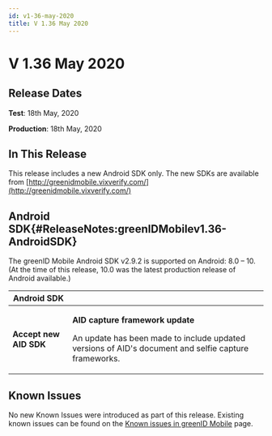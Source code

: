 ```yaml
---
id: v1-36-may-2020
title: V 1.36 May 2020
---
```


# V 1.36 May 2020

## Release Dates

**Test**: 18th May, 2020

**Production**: 18th May, 2020

## In This Release

This release includes a new Android SDK only. The new SDKs are available from [http://greenidmobile.vixverify.com/](http://greenidmobile.vixverify.com/)

## Android SDK{#ReleaseNotes:greenIDMobilev1.36-AndroidSDK}

The greenID Mobile Android SDK v2.9.2 is supported on Android: 8.0 – 10. (At the time of this release, 10.0 was the latest production release of Android available.)

| **Android SDK**        |                                                                                                                                                    |
| ---------------------- | -------------------------------------------------------------------------------------------------------------------------------------------------- |
| **Accept new AID SDK** | <p>**AID capture framework update**</p><p>An update has been made to include updated versions of AID's document and selfie capture frameworks.</p> |

## Known Issues

No new Known Issues were introduced as part of this release. Existing known issues can be found on the [Known issues in greenID Mobile](https://vixverify.atlassian.net/wiki/spaces/GREEN/pages/459835177/Known+issues+in+greenID+Mobile) page.
